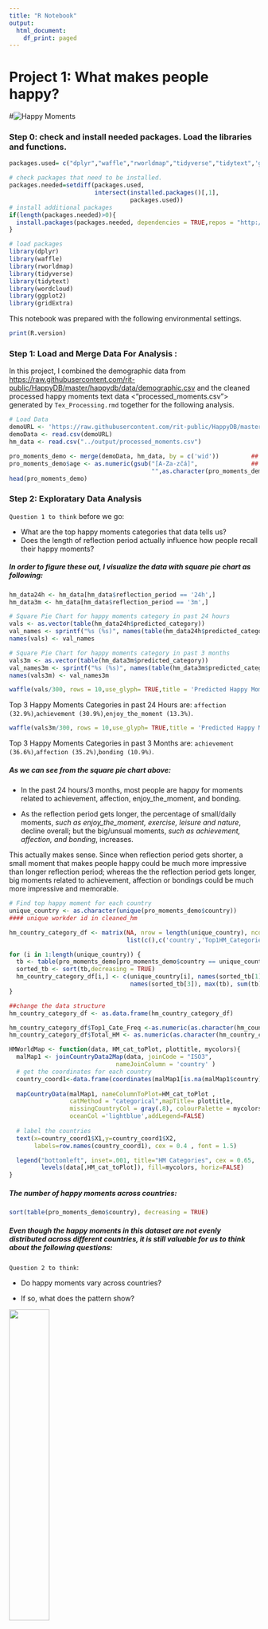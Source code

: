 ```yaml
---
title: "R Notebook"
output:
  html_document:
    df_print: paged
---
```



# Project 1: What makes people happy?

#![Happy Moments](../figs/happy_moments.png)

### Step 0: check and install needed packages. Load the libraries and functions. 
```r
packages.used= c("dplyr","waffle","rworldmap","tidyverse","tidytext",'gridExtra','ggplot2', 'wordcloud')

# check packages that need to be installed.
packages.needed=setdiff(packages.used, 
                        intersect(installed.packages()[,1], 
                                  packages.used))
# install additional packages
if(length(packages.needed)>0){
  install.packages(packages.needed, dependencies = TRUE,repos = "http://cran.us.r-project.org")
}
```


```r
# load packages
library(dplyr)
library(waffle)
library(rworldmap)
library(tidyverse)
library(tidytext)
library(wordcloud)
library(ggplot2)
library(gridExtra)

```

This notebook was prepared with the following environmental settings.

```r
print(R.version)
```

### Step 1: Load and Merge Data For Analysis : 

In this project, I combined the demographic data from <https://raw.githubusercontent.com/rit-public/HappyDB/master/happydb/data/demographic.csv> and the cleaned processed happy moments text data <"processed_moments.csv"> generated by `Tex_Processing.rmd` together for the following analysis.

```r
# Load Data 
demoURL <- 'https://raw.githubusercontent.com/rit-public/HappyDB/master/happydb/data/demographic.csv'
demoData <- read.csv(demoURL)
hm_data <- read.csv("../output/processed_moments.csv")

pro_moments_demo <- merge(demoData, hm_data, by = c('wid'))         ## Merge two dataframe by workder id
pro_moments_demo$age <- as.numeric(gsub("[A-Za-zčá]",               ## Clean the age variable
                                        "",as.character(pro_moments_demo$age)))  
head(pro_moments_demo)
```

### Step 2: Exploratary Data Analysis

`Question 1 to think` before we go:

+ What are the top happy moments categories that data tells us?
+ Does the length of reflection period actually influence how people recall their happy moments?

##### In order to figure these out, I visualize the data with square pie chart as following:

```r
hm_data24h <- hm_data[hm_data$reflection_period == '24h',]
hm_data3m <- hm_data[hm_data$reflection_period == '3m',]

# Square Pie Chart for happy moments category in past 24 hours
vals <- as.vector(table(hm_data24h$predicted_category))
val_names <- sprintf("%s (%s)", names(table(hm_data24h$predicted_category)), scales::percent(round(vals/sum(vals), 3)))
names(vals) <- val_names

# Square Pie Chart for happy moments category in past 3 months
vals3m <- as.vector(table(hm_data3m$predicted_category))
val_names3m <- sprintf("%s (%s)", names(table(hm_data3m$predicted_category)), scales::percent(round(vals3m/sum(vals3m), 3)))
names(vals3m) <- val_names3m
```


```r
waffle(vals/300, rows = 10,use_glyph= TRUE,title = 'Predicted Happy Moments Category in Past 24 Hours') 
```

Top 3 Happy Moments Categories in past 24 Hours are: `affection (32.9%)`,`achievement (30.9%)`,`enjoy_the_moment (13.3%)`. 


```r
waffle(vals3m/300, rows = 10,use_glyph= TRUE,title = 'Predicted Happy Moments Category in Past 3 Months')
```

Top 3 Happy Moments Categories in past 3 Months are: `achievement (36.6%)`,`affection (35.2%)`,`bonding (10.9%)`.      

\newline

\newline

##### As we can see from the square pie chart above:

+ In the past 24 hours/3 months, most people are happy for moments related to achievement, affection, enjoy_the_moment, and bonding. 

+ As the reflection period gets longer, the percentage of small/daily moments, *such as enjoy_the_moment, exercise, leisure and nature*, decline overall; but the big/unsual moments, *such as achievement, affection, and bonding*, increases. 

This actually makes sense. Since when reflection period gets shorter, a small moment that makes people happy could be much more impressive than longer reflection period; whereas the the reflection period gets longer, big moments related to achievement, affection or bondings could be much more impressive and memorable.      



```r
# Find top happy moment for each country 
unique_country <- as.character(unique(pro_moments_demo$country))     
#### unique workder id in cleaned_hm

hm_country_category_df <- matrix(NA, nrow = length(unique_country), ncol = 6,dimnames = 
                                 list(c(),c('country','Top1HM_Categories', 'Top2HM_Categories','Top3HM_Categories','Top1_Cate_Freq','Total_HM')))

for (i in 1:length(unique_country)) {
  tb <- table(pro_moments_demo[pro_moments_demo$country == unique_country[i], 'predicted_category'])
  sorted_tb <- sort(tb,decreasing = TRUE)
  hm_country_category_df[i,] <- c(unique_country[i], names(sorted_tb[1]),names(sorted_tb[2]),
                                  names(sorted_tb[3]), max(tb), sum(tb))
}

##change the data structure
hm_country_category_df <- as.data.frame(hm_country_category_df)

hm_country_category_df$Top1_Cate_Freq <-as.numeric(as.character(hm_country_category_df$Top1_Cate_Freq))
hm_country_category_df$Total_HM <- as.numeric(as.character(hm_country_category_df$Total_HM ))

```


```r
HMWorldMap <- function(data, HM_cat_toPlot, plottitle, mycolors){
  malMap1 <- joinCountryData2Map(data, joinCode = "ISO3",
                              nameJoinColumn = 'country' )
  # get the coordinates for each country
  country_coord1<-data.frame(coordinates(malMap1[is.na(malMap1$country)== FALSE,]),stringsAsFactors=F)
  
  mapCountryData(malMap1, nameColumnToPlot=HM_cat_toPlot , 
                 catMethod = "categorical",mapTitle= plottitle,
                 missingCountryCol = gray(.8), colourPalette = mycolors, 
                 oceanCol ='lightblue',addLegend=FALSE)
  
  # label the countries
  text(x=country_coord1$X1,y=country_coord1$X2,
       labels=row.names(country_coord1), cex = 0.4 , font = 1.5)

  legend("bottomleft", inset=.001, title="HM Categories", cex = 0.65,
         levels(data[,HM_cat_toPlot]), fill=mycolors, horiz=FALSE)
}
```

\newline

\newline

##### The number of happy moments across countries:

```r
sort(table(pro_moments_demo$country), decreasing = TRUE)
```

\newline


##### Even though the happy moments in this dataset are not evenly distributed across different countries, it is still valuable for us to think about the following questions: 

`Question 2 to think`:

+ Do happy moments vary across countries?

+ If so, what does the pattern show?

![](../figs/7-Continents.png){ width=40% }  


Here, I visualized the top1 and top2 happy moments categories on the world map to help us get a general sense of this question (`Keep in Mind`: this could be much better if we were able to have more balanced sample).

\newline
```r
mycolors1 <- c( 'chartreuse3', 'coral','pink',  'wheat','darkgoldenrod1')
mycolors2 <- c( 'chartreuse3', 'coral','pink',  'wheat','darkgoldenrod1', 'purple')

par(mfrow = c(1,1))

# Comment out the following two lines if you want see how it plot

#HMWorldMap(hm_country_category_df,"Top1HM_Categories",'Top 1 Happy Moments Category Accross Countries', mycolors1)

#HMWorldMap(hm_country_category_df,"Top2HM_Categories",'Top 2 Happy Moments Category Accross Countries', mycolors2)
```

![](../figs/worldplot1.png)![](../figs/worldplot2.png)


##### As we can see from the world maps above:

+ Most of countries in `North & South America Continents` (USA, Cananda, Brazil, Columbia,etc) and `Western Europe` (UK, France, etc.) have top1 happy moments belonging to `achievement`, and top2 happy moments with `affection`.

+ In most `Asia` countries, people are more often happy for their `affection` and `achievement`. 

+ For countries in `Middle East and Africa`, people are often happy for various moments. However, compaired with other countries, categories like `affection` and `bonding` could play a much more important role in `Middle East and Africa`.

+ `Russia and Australia` are kind of special but much similar in what makes their people happy, since the top1 and top2 happy moments categories in Russia are `enjoy_the_moment` & `achievement`; whereas in Australia,  `achievement` & `enjoy_the_moment` are the top1 and top2 categories. 


### Now Let's go deeper to have a look at what actually makes people happy.

### Step 3: Words exploration.

```r
cols_used <- c('hmid',"wid", "age","country","gender","marital", "parenthood","predicted_category",'cleaned_hm',"text")
df <- pro_moments_demo[,cols_used]
df$text <- as.character(df$text)
token_df <- df %>% unnest_tokens(word, text)  

# Function to capitalize words
firstup <- function(x) {
   substr(x, 1, 1) <- toupper(substr(x, 1, 1))
x
}

```

Below, I plotted the top 10 most frequent words used to express happy moments under 7 different categories:


```r
word_barplot <- function(ori_data, unique_levels, col_name, words_length, nrow ){
  p = list()
  
  for (i in 1:length(unique_levels)){
  tb = table(ori_data[ori_data[,col_name] == unique_levels[i], 'word'])
  data <- data.frame(sort(sort(tb,decreasing = TRUE)[1:words_length]))
  
  p[[i]] <- data %>% mutate(name = fct_reorder(Var1, Freq )) %>%
    ggplot( aes(x=Var1, y=Freq)) +
    geom_bar(stat="identity") +
    ylab("Freq") + xlab("Words")+
    theme(plot.title = element_text(size=8))+
    ggtitle(firstup(unique_levels[i])) +
    coord_flip()
  } 
  
  gridExtra::grid.arrange(grobs = p, nrow = nrow)
}
```

```r
hm_categories <- levels(token_df$predicted_category)

word_barplot(ori_data = token_df , unique_levels = hm_categories, col_name = 'predicted_category', 
             words_length = 10, nrow = 2)
```

Also, the most frequent 60 words through wordclouds as following:


```r
par(mfrow=c(2,4))

for (i in 1:length(hm_categories)){
  tb = table(token_df[token_df$predicted_category == hm_categories[i], 'word'])
  cloudData <- data.frame(sort(tb,decreasing = TRUE)[1:60])
  wordcloud(cloudData$Var1, cloudData$Freq,scale=c(2.5,0.35),min.freq = 5, colors=brewer.pal(8, "Dark2"), random.order=FALSE)
  title(firstup(hm_categories[i]))

} 

```

##### As we can see from the bar plots and wordclouds above, happy moments are like:

+ `achievement`: doing well with job/exam/school/game/project, bought a car/house, got raise/bonus/money/promotions etc.

+ `affection`: had a great time with family members/boy or girl friends, etc.

+ `bonding`: had a great time with friends

+ `enjoy_the_moment`/ `exercise`/ `leisure`: had a great time with oneself, such as ate something nice/relax/workout/read books/watch movies and etc.

+ `nature`: walked in the nature, saw a nice view, etc



##### So far, based on all the information we received from data, here are: 

`A few questions to think`:

+ Whether some people are more likely to be happy for achievement?

+ while, whether some are more likely to be happy for having a great time with family/friends (affection & bonding)?

+ or, others are more likely to be happy for having a great time with his or her self (enjoy_the_moment, exercise, leisure, nature)?

##### In order to answers these questions, let's explore more.



```r
df <- token_df
df$ageLevel <- cut(df$age, breaks=c(2, 21, 35, 45, 55, Inf), labels=c("under21","21-35","35-45", "45-55","above55"))

df$new_category[df$predicted_category == "affection" | df$predicted_category == "bonding"] <- 'family_friends'
df$new_category[df$predicted_category == "achievement"] <- "achievement"
df$new_category[df$predicted_category == "enjoy_the_moment" | df$predicted_category == "exercise" |df$predicted_category == "leisure"] <- 'self_time'
df$new_category[df$predicted_category == "nature"]  <-  "nature"
df$new_category <- as.factor(df$new_category)
```

```r
new_df <-df[,c('ageLevel','country','gender','marital','parenthood','predicted_category','new_category', 'word')]
test <- data.frame(lapply(new_df, as.character), stringsAsFactors=FALSE)
test <- test[!((test$country =="") | (test$gender == "") | (test$marital =="") | (test$parenthood =="")), ]
test <- data.frame(lapply(test, as.factor), stringsAsFactors=TRUE)

```



```r
hm_parenthood <- levels(test$parenthood)
word_barplot(ori_data = test , unique_levels = hm_parenthood, col_name = 'parenthood', 
             words_length = 20, nrow = 1)
```


+ people with `no parenthood` are more likely to recall happy moments with words from `bonding`,`enjoy_the_moment`,`leisure`, `achievement`.

+ however, people with `parenthood` are more likely to recall happy moments with words from `affection`.


```r
hm_gender <- levels(test$gender)
word_barplot(ori_data = test , unique_levels = hm_gender, col_name = 'gender', 
             words_length = 20, nrow = 1)
```

+ There seems to be no much difference in the components of happy moments across genders, since all three types of genders are composed of affections, bonding, achievement, etc.


```r
hm_marital <- levels(test$marital) 
word_barplot(ori_data = test , unique_levels = hm_marital, col_name = 'marital', 
             words_length = 20, nrow = 1)
```

+ Also, there seems to be no much difference in the components of happy moments across marital status, since all three types of genders are composed of affections, bonding, achievement, etc.

+ However, this does not mean marital status is not significant with other status combined, such as gender, parenthood, etc. Further investigation may be needed.


```r
hm_ageLevel <- levels(test$ageLevel) 
word_barplot(ori_data = test , unique_levels = hm_ageLevel, col_name = 'ageLevel', 
             words_length = 15, nrow = 2)
```

There are two slightly obvious trends in gender： 

+ For people with age under 35, they are more likely to be happy about personal bondings, affections, and enjoy_the_moments.

+ But for age above 35,  most of the happy moments coming from family, which belongs to affection. 


### Summary:

1. When reflection period of recalling happy moments decreases, daily moments that make people happy could be much more impressive than those recalled with longer reflection period; however, as the the reflection period goes longer, unusual moments related to achievement, affection or bondings could be much more impressive and memorable. 

2. The most commom happy moment in somehow varies across different contries of residence. The pattern itself has some rule across different continents as well. Even though the happy moments in this dataset are not evenly distributed across countries, it is still valuable for us to think. And, maybe we could further investigated this part, if more balanced dataset is available. 

3. Although the details of happy moments are quite diverse, there are still much similarities when comes to specific situations. For example, people are happy b/c:
  
  + `achievement`: did well with job/exam/school/game/project, bought a car/house, got raise/bonus/money/promotions etc.
  
  + `affection`: had a great time with family members/boy or girl friends.
  
  + `bonding`: had a great time/dinner/fun with friends.
  
  + `enjoy_the_moment`/ `exercise`/ `leisure`: had a great time with oneself, such as ate something nice/relax/workout/read books/watch movies and etc.
  
  + `nature`: walked in the nature, saw a nice view, etc


4. Young, single, no parenthood people are more likely to be happy for their affection, bondings,  personal time, or acheivement; whereas, old, parental people are more commonly happy for their family affection.

![](../figs/happy-moments-in-family-life-activity-and-leisure.png)
